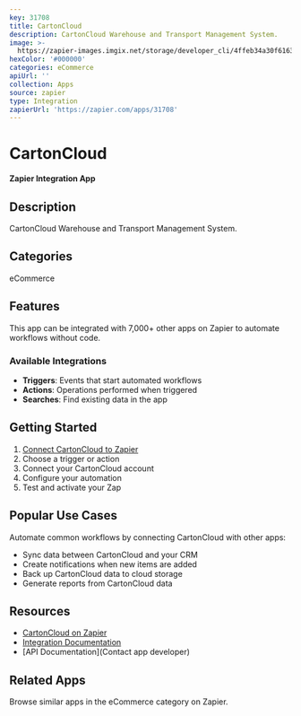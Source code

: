 ```yaml
---
key: 31708
title: CartonCloud
description: CartonCloud Warehouse and Transport Management System.
image: >-
  https://zapier-images.imgix.net/storage/developer_cli/4ffeb34a30f6163d8e06da54b0d4b5b8.png?auto=format%2Ccompress&ixlib=python-3.0.0&q=50
hexColor: '#000000'
categories: eCommerce
apiUrl: ''
collection: Apps
source: zapier
type: Integration
zapierUrl: 'https://zapier.com/apps/31708'
---
```

# CartonCloud

**Zapier Integration App**

## Description

CartonCloud Warehouse and Transport Management System.

## Categories

eCommerce

## Features

This app can be integrated with 7,000+ other apps on Zapier to automate workflows without code.

### Available Integrations

- **Triggers**: Events that start automated workflows
- **Actions**: Operations performed when triggered
- **Searches**: Find existing data in the app

## Getting Started

1. [Connect CartonCloud to Zapier](https://zapier.com/apps/31708)
2. Choose a trigger or action
3. Connect your CartonCloud account
4. Configure your automation
5. Test and activate your Zap

## Popular Use Cases

Automate common workflows by connecting CartonCloud with other apps:

- Sync data between CartonCloud and your CRM
- Create notifications when new items are added
- Back up CartonCloud data to cloud storage
- Generate reports from CartonCloud data

## Resources

- [CartonCloud on Zapier](https://zapier.com/apps/31708)
- [Integration Documentation](https://zapier.com/apps/31708/integrations)
- [API Documentation](Contact app developer)

## Related Apps

Browse similar apps in the eCommerce category on Zapier.
